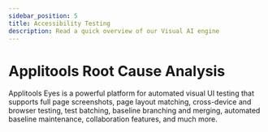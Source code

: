 ```yaml
---
sidebar_position: 5
title: Accessibility Testing
description: Read a quick overview of our Visual AI engine
---
```


# Applitools Root Cause Analysis

Applitools Eyes is a powerful platform for automated visual UI testing that supports full page screenshots, page layout matching, cross-device and browser testing, test batching, baseline branching and merging, automated baseline maintenance, collaboration features, and much more.
